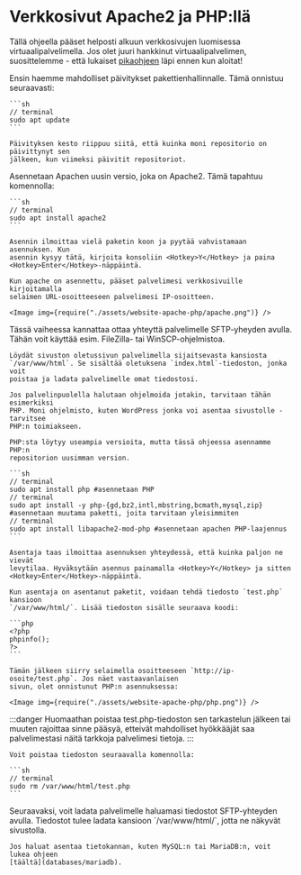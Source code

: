 # Verkkosivut Apache2 ja PHP:llä

Tällä ohjeella pääset helposti alkuun verkkosivujen luomisessa
virtuaalipalvelimella. Jos olet juuri hankkinut virtuaalipalvelimen,
suosittelemme - että lukaiset [pikaohjeen](../quick-start) läpi ennen kun aloitat!


<Stepper title="Sudo-käyttäjän lisääminen">
  <Step>
    Ensin haemme mahdolliset päivitykset pakettienhallinnalle. Tämä onnistuu
    seuraavasti:

    ```sh
    // terminal
    sudo apt update
    ```

    Päivityksen kesto riippuu siitä, että kuinka moni repositorio on päivittynyt sen
    jälkeen, kun viimeksi päivitit repositoriot.
  </Step>
  <Step>
    Asennetaan Apachen uusin versio, joka on Apache2. Tämä tapahtuu komennolla:

    ```sh
    // terminal
    sudo apt install apache2
    ```

    Asennin ilmoittaa vielä paketin koon ja pyytää vahvistamaan asennuksen. Kun
    asennin kysyy tätä, kirjoita konsoliin <Hotkey>Y</Hotkey> ja paina <Hotkey>Enter</Hotkey>-näppäintä.

    Kun apache on asennettu, pääset palvelimesi verkkosivuille kirjoitamalla
    selaimen URL-osoitteeseen palvelimesi IP-osoitteen.

    <Image img={require("./assets/website-apache-php/apache.png")} />

  </Step>
  <Step>
    Tässä vaiheessa kannattaa ottaa yhteyttä palvelimelle SFTP-yheyden avulla. Tähän
    voit käyttää esim. FileZilla- tai WinSCP-ohjelmistoa.

    Löydät sivuston oletussivun palvelimella sijaitsevasta kansiosta
    `/var/www/html`. Se sisältää oletuksena `index.html`-tiedoston, jonka voit
    poistaa ja ladata palvelimelle omat tiedostosi.
  </Step>
  <Step>

    Jos palvelinpuolella halutaan ohjelmoida jotakin, tarvitaan tähän esimerkiksi
    PHP. Moni ohjelmisto, kuten WordPress jonka voi asentaa sivustolle - tarvitsee
    PHP:n toimiakseen.

    PHP:sta löytyy useampia versioita, mutta tässä ohjeessa asennamme PHP:n
    repositorion uusimman version.

    ```sh
    // terminal
    sudo apt install php #asennetaan PHP
    // terminal
    sudo apt install -y php-{gd,bz2,intl,mbstring,bcmath,mysql,zip} #asennetaan muutama paketti, joita tarvitaan yleisimmiten
    // terminal
    sudo apt install libapache2-mod-php #asennetaan apachen PHP-laajennus
    ```

    Asentaja taas ilmoittaa asennuksen yhteydessä, että kuinka paljon ne vievät
    levytilaa. Hyväksytään asennus painamalla <Hotkey>Y</Hotkey> ja sitten <Hotkey>Enter</Hotkey>-näppäintä.
  </Step>
  <Step>

    Kun asentaja on asentanut paketit, voidaan tehdä tiedosto `test.php` kansioon
    `/var/www/html/`. Lisää tiedoston sisälle seuraava koodi:

    ```php
    <?php
    phpinfo();
    ?>
    ```
  </Step>
  <Step>

    Tämän jälkeen siirry selaimella osoitteeseen `http://ip-osoite/test.php`. Jos näet vastaavanlaisen
    sivun, olet onnistunut PHP:n asennuksessa:

    <Image img={require("./assets/website-apache-php/php.png")} />

:::danger
Huomaathan poistaa test.php-tiedoston sen tarkastelun jälkeen tai
muuten rajoittaa sinne pääsyä, etteivät mahdolliset hyökkääjät saa
palvelimestasi näitä tarkkoja palvelimesi tietoja.
:::

    Voit poistaa tiedoston seuraavalla komennolla:

    ```sh
    // terminal
    sudo rm /var/www/html/test.php
    ```
  </Step>
  <Step>
    Seuraavaksi, voit ladata palvelimelle haluamasi tiedostot SFTP-yhteyden avulla.
    Tiedostot tulee ladata kansioon `/var/www/html/`, jotta ne näkyvät sivustolla.

    Jos haluat asentaa tietokannan, kuten MySQL:n tai MariaDB:n, voit lukea ohjeen
    [täältä](databases/mariadb).
  </Step>
</Stepper>


